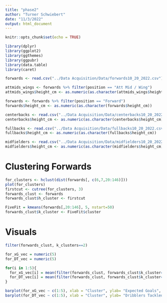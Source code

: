```yaml
---
title: "phase2"
author: "Turner Schwiebert"
date: "11/3/2022"
output: html_document
---
```


```r
knitr::opts_chunk$set(echo = TRUE)
```

```r
library(dplyr)
library(ggplot2)
library(ggthemes)
library(ggpubr)
library(data.table)
library(caret)

forwards <- read.csv("../Data Acquisition/Data/forwards10_20_2022.csv")

attmids_wings <- forwards %>% filter(position == "Att Mid / Wing")
attmids_wings$height_cm <- as.numeric(as.character(attmids_wings$height_cm))

forwards <- forwards %>% filter(position == "Forward")
forwards$height_cm <- as.numeric(as.character(forwards$height_cm))

centerbacks <- read.csv("../Data Acquisition/Data/centerbacks10_20_2022.csv")
centerbacks$height_cm <- as.numeric(as.character(centerbacks$height_cm))

fullbacks <- read.csv("../Data Acquisition/Data/fullbacks10_20_2022.csv")
fullbacks$height_cm <- as.numeric(as.character(fullbacks$height_cm))

midfielders <- read.csv("../Data Acquisition/Data/midfielders10_20_2022.csv")
midfielders$height_cm <- as.numeric(as.character(midfielders$height_cm))
```

# Clustering Forwards

```r
for_clusters <- hclust(dist(forwards[, c(6,7,20:146)]))
plot(for_clusters)
firstcut <- cutree(for_clusters, 3)
forwards_clust <- forwards
forwards_clust$h_cluster <- firstcut
```

```r
FiveFit = kmeans(forwards[,20:146], 5, nstart=50)
forwards_clust$k_cluster <- FiveFit$cluster
```


# Visuals

```r
filter(forwards_clust, k_clusters==2)

for_xG_vec = numeric(5)
for_DT_vec = numeric(5)

for(i in 1:5){
  for_xG_vec[i] = mean(filter(forwards_clust, forwards_clust$k_cluster==i)$xG)
  for_DT_vec[i] = mean(filter(forwards_clust, forwards_clust$k_cluster==i)$Dribblers.Tackled)
}

barplot(for_xG_vec ~ c(1:5), xlab = "Cluster", ylab= "Expected Goals", main = "xG per 90 by Cluster")
barplot(for_DT_vec ~ c(1:5), xlab = "Cluster", ylab= "Dribblers Tackled", main = "Dribblers Tackled per 90 by Cluster")
```





